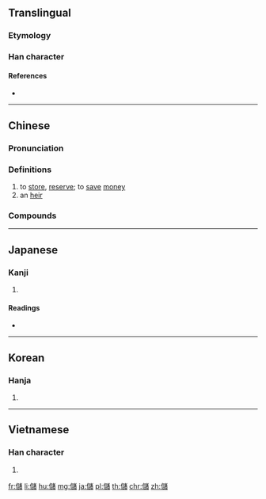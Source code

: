 {{also|储}}
==Translingual==

===Etymology===
{{Han compound|人|諸|c1=s|c2=p|ls=psc}}

===Han character===
{{Han char|rn=9|rad=人|as=16|sn=18|four=24260|canj=OYRA|ids=⿰亻諸}}

====References====
* {{Han ref|kx=0121.200|dkj=01284|dj=0256.060|hdz=10235.090|uh=5132|ud=20786|bh=C078|bd=49272}}

----

==Chinese==
{{zh-forms|s=储}}

===Pronunciation===
{{zh-pron
|m=儲
|c=cyu5,cyu4,cyu1
|h=pfs=chhù
|mn=tû
|mc=y
|oc=y
|cat=v,n
}}

===Definitions===
{{zh-hanzi}}

# to [[store]], [[reserve]]; to [[save]] [[money]]
# an [[heir]]

===Compounds===
{{der3
|{{zh-l|儲藏室}}
|{{zh-l|儲蓄|save, store, put aside, deposit (money)}}
|{{zh-l|儲存|save, store, put aside (objects)}}
|{{zh-l|儲水库|storage tank for water, reservoir}}
|{{zh-l|儲君|heir to the throne}}
|{{zh-l|王儲}}
}}

----

==Japanese==

===Kanji===
{{ja-kanji|grade=|rs=人16}}

# {{defn|lang=ja|sort=人16}}

====Readings====
* {{ja-readings|on=[[ちょ]] (cho)|kun=[[そえ]] (soe), [[たくわえる]] (takuwaeru), [[もうける]] (moukeru)}}

----

==Korean==

===Hanja===
{{ko-hanja|hangeul=저|rv=jeo|mr=chŏ}}

# {{defn|lang=ko|sort=人16}}

----

==Vietnamese==

===Han character===
{{vi-hantu|[[trữ]], [[trừ]]|rs=人16}}

# {{defn|lang=vi|sort=人16}}

[[fr:儲]]
[[li:儲]]
[[hu:儲]]
[[mg:儲]]
[[ja:儲]]
[[pl:儲]]
[[th:儲]]
[[chr:儲]]
[[zh:儲]]